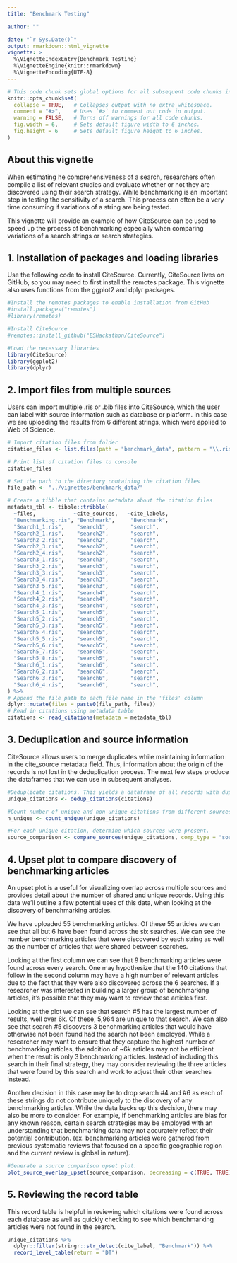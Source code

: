 ```yaml
---
title: "Benchmark Testing"

author: ""

date: "`r Sys.Date()`"
output: rmarkdown::html_vignette
vignette: >
  %\VignetteIndexEntry{Benchmark Testing}
  %\VignetteEngine{knitr::rmarkdown}
  %\VignetteEncoding{UTF-8}
---
```



```r
# This code chunk sets global options for all subsequent code chunks in the document using the `knitr` package in R.
knitr::opts_chunk$set(
  collapse = TRUE,   # Collapses output with no extra whitespace.
  comment = "#>",    # Uses `#>` to comment out code in output.
  warning = FALSE,   # Turns off warnings for all code chunks.
  fig.width = 6,     # Sets default figure width to 6 inches.
  fig.height = 6     # Sets default figure height to 6 inches.
)
```
## About this vignette

When estimating he comprehensiveness of a search, researchers often compile a list of relevant studies and evaluate whether or not they are discovered using their search strategy. While benchmarking is an important step in testing the sensitivity of a search. This process can often be a very time consuming if variations of a string are being tested.

This vignette will provide an example of how CiteSource can be used to speed up the process of benchmarking especially when comparing variations of a search strings or search strategies. 

## 1. Installation of packages and loading libraries

Use the following code to install CiteSource. Currently, CiteSource lives on GitHub, so you may need to first install the remotes package. This vignette also uses functions from the ggplot2 and dplyr packages.

```r
#Install the remotes packages to enable installation from GitHub
#install.packages("remotes")
#library(remotes)

#Install CiteSource
#remotes::install_github("ESHackathon/CiteSource")

#Load the necessary libraries
library(CiteSource)
library(ggplot2)
library(dplyr)
```
## 2. Import files from multiple sources

Users can import multiple .ris or .bib files into CiteSource, which the user can label with source information such as database or platform. in this case we are uploading the results from 6 different strings, which were applied to Web of Science.

```r
# Import citation files from folder
citation_files <- list.files(path = "benchmark_data", pattern = "\\.ris", full.names = TRUE)

# Print list of citation files to console
citation_files

# Set the path to the directory containing the citation files
file_path <- "../vignettes/benchmark_data/"

# Create a tibble that contains metadata about the citation files
metadata_tbl <- tibble::tribble(
  ~files,            ~cite_sources,   ~cite_labels, 
  "Benchmarking.ris", "Benchmark",     "Benchmark",    
  "Search1_1.ris",    "search1",       "search",    
  "Search2_1.ris",    "search2",       "search",    
  "Search2_2.ris",    "search2",       "search",     
  "Search2_3.ris",    "search2",       "search",    
  "Search2_4.ris",    "search2",       "search",    
  "Search3_1.ris",    "search3",       "search",    
  "Search3_2.ris",    "search3",       "search",  
  "Search3_3.ris",    "search3",       "search",    
  "Search3_4.ris",    "search3",       "search",
  "Search3_5.ris",    "search3",       "search",
  "Search4_1.ris",    "search4",       "search",
  "Search4_2.ris",    "search4",       "search",
  "Search4_3.ris",    "search4",       "search",
  "Search5_1.ris",    "search5",       "search",
  "Search5_2.ris",    "search5",       "search",
  "Search5_3.ris",    "search5",       "search",
  "Search5_4.ris",    "search5",       "search",
  "Search5_5.ris",    "search5",       "search",
  "Search5_6.ris",    "search5",       "search",
  "Search5_7.ris",    "search5",       "search",
  "Search5_8.ris",    "search5",       "search",
  "Search6_1.ris",    "search6",       "search",
  "Search6_2.ris",    "search6",       "search",
  "Search6_3.ris",    "search6",       "search",
  "Search6_4.ris",    "search6",       "search",
) %>% 
# Append the file path to each file name in the 'files' column
dplyr::mutate(files = paste0(file_path, files))
# Read in citations using metadata table
citations <- read_citations(metadata = metadata_tbl)
```
## 3. Deduplication and source information

CiteSource allows users to merge duplicates while maintaining information in the cite_source metadata field. Thus, information about the origin of the records is not lost in the deduplication process. The next few steps produce the dataframes that we can use in subsequent analyses.

```r

#Deduplicate citations. This yields a dataframe of all records with duplicates merged, but the originating source information maintained in a new variable called cite_source.
unique_citations <- dedup_citations(citations)

#Count number of unique and non-unique citations from different sources and labels. 
n_unique <- count_unique(unique_citations)

#For each unique citation, determine which sources were present.
source_comparison <- compare_sources(unique_citations, comp_type = "sources")

```

## 4. Upset plot to compare discovery of benchmarking articles

An upset plot is a useful for visualizing overlap across multiple sources and provides detail about the number of shared and unique records. Using this data we'll outline a few potential uses of this data, when looking at the discovery of benchmarking articles.

We have uploaded 55 benchmarking articles. Of these 55 articles we can see that all but 6 have been found across the six searches. We can see the number benchmarking articles that were discovered by each string as well as the number of articles that were shared between searches. 

Looking at the first column we can see that 9 benchmarking articles were found across every search. One may hypothesize that the 140 citations that follow in the second column may have a high number of relevant articles due to the fact that they were also discovered across the 6 searches. If a researcher was interested in building a larger group of benchmarking articles, it's possible that they may want to review these articles first.

Looking at the plot we can see that search #5 has the largest number of results, well over 6k. Of these, 5,964 are unique to that search. We can also see that search #5 discovers 3 benchmarking articles that would have otherwise not been found had the search not been employed. While a researcher may want to ensure that they capture the highest number of benchmarking articles, the addition of ~6k articles may not be efficient when the result is only 3 benchmarking articles. Instead of including this search in their final strategy, they may consider reviewing the three articles that were found by this search and work to adjust their other searches instead.

Another decision in this case may be to drop search #4 and #6 as each of these strings do not contribute uniquely to the discovery of any benchmarking articles. While the data backs up this decision, there may also be more to consider. For example, if benchmarking articles are bias for any known reason, certain search strategies may be employed with an understanding that benchmarking data may not accurately reflect their potential contribution. (ex. benchmarking articles were gathered from previous systematic reviews that focused on a specific geographic region and the current review is global in nature). 

```r
#Generate a source comparison upset plot.
plot_source_overlap_upset(source_comparison, decreasing = c(TRUE, TRUE))

```

## 5. Reviewing the record table
This record table is helpful in reviewing which citations were found across each database as well as quickly checking to see which benchmarking articles were not found in the search.

```r

unique_citations %>%
  dplyr::filter(stringr::str_detect(cite_label, "Benchmark")) %>%
  record_level_table(return = "DT")

```